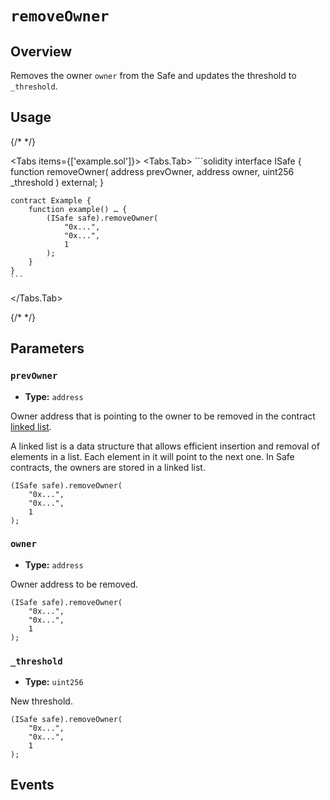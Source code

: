 
# `removeOwner`

## Overview

Removes the owner `owner` from the Safe and updates the threshold to `_threshold`.

<OnlySafeTxCallout />

## Usage

{/* <!-- vale off --> */}

<Tabs items={['example.sol']}>
  <Tabs.Tab>
    ```solidity
    interface ISafe {
        function removeOwner(
            address prevOwner,
            address owner,
            uint256 _threshold
        ) external;
    }

    contract Example {
        function example() … {
            (ISafe safe).removeOwner(
                "0x...",
                "0x...",
                1
            );
        }
    }
    ```

  </Tabs.Tab>
</Tabs>

{/* <!-- vale on --> */}

## Parameters

### `prevOwner`

- **Type:** `address`

Owner address that is pointing to the owner to be removed in the contract [linked list](https://github.com/safe-global/safe-smart-account/blob/7f79aaf05c33df71d9cb687f0bc8a73fa39d25d5/contracts/base/OwnerManager.sol#L19).

<Callout type='info'>
  A linked list is a data structure that allows efficient insertion and removal
  of elements in a list. Each element in it will point to the next one. In Safe
  contracts, the owners are stored in a linked list.
</Callout>

```solidity focus=2
(ISafe safe).removeOwner(
    "0x...",
    "0x...",
    1
);
```

### `owner`

- **Type:** `address`

Owner address to be removed.

```solidity focus=3
(ISafe safe).removeOwner(
    "0x...",
    "0x...",
    1
);
```

### `_threshold`

- **Type:** `uint256`

New threshold.

```solidity focus=4
(ISafe safe).removeOwner(
    "0x...",
    "0x...",
    1
);
```

## Events

<RemovedOwner />
<ChangedThreshold />
